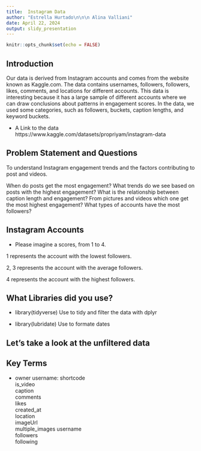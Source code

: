 ```yaml
---
title:  Instagram Data
author: "Estrella Hurtado\n\n\n Alina Valliani"
date: April 22, 2024
output: slidy_presentation
---
```


```r
knitr::opts_chunk$set(echo = FALSE)
```

## Introduction

Our data is derived from Instagram accounts and comes from the website known as Kaggle.com. The data contains usernames, followers, followers, likes, comments, and locations for different accounts. This data is interesting because it has a large sample of different accounts where we can draw conclusions about patterns in engagement scores. In the data, we used some categories, such as followers, buckets, caption lengths, and keyword buckets.  

* A Link to the data https://www.kaggle.com/datasets/propriyam/instagram-data


## Problem Statement and Questions

To understand Instagram engagement trends and the factors contributing to post and videos. 

When do posts get the most engagement?
What trends do we see based on posts with the highest engagement? 
What is the relationship between caption length and engagement?
From pictures and videos which one get the most highest engagement? 
What types of accounts have the most followers?


## Instagram Accounts 

* Please imagine a scores, from 1 to 4.

1 represents the account with the lowest followers. 

2, 3 represents the account with the average followers.

4 represents the account with the highest followers. 

## What Libraries did you use?

* library(tidyverse)  Use to tidy and filter the data with dplyr

* library(lubridate)  Use to formate dates

## Let’s take a look at the unfiltered data




## Key Terms

* owner username: 
shortcode       
is_video        
caption         
comments        
likes           
created_at      
location        
imageUrl        
multiple_images 
username       
followers       
following   